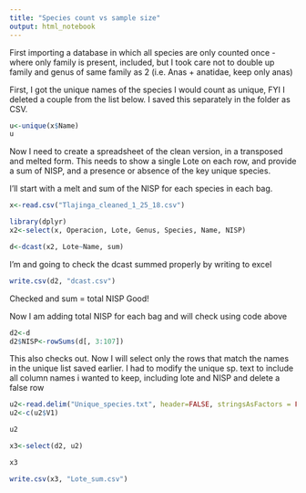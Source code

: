 ```yaml
---
title: "Species count vs sample size"
output: html_notebook
---
```

First importing a database in which all species are only counted once - where only family is present, included, but I took care not to double up family and genus of same family as 2 (i.e. Anas + anatidae, keep only anas)

First, I got the unique names of the species I would count as unique, FYI I deleted a couple from the list below. I saved this separately in the folder as CSV. 
```r
u<-unique(x$Name)
u
```
Now I need to create a spreadsheet of the clean version, in a transposed and melted form. This needs to show a single Lote on each row, and provide a sum of NISP, and a presence or absence of the key unique species. 

I'll start with a melt and sum of the NISP for each species in each bag. 

```r
x<-read.csv("Tlajinga_cleaned_1_25_18.csv")
```

```r
library(dplyr)
x2<-select(x, Operacion, Lote, Genus, Species, Name, NISP)
```
```r
d<-dcast(x2, Lote~Name, sum)
```
I'm and going to check the dcast summed properly by writing to excel
```r
write.csv(d2, "dcast.csv")
```

Checked and sum = total NISP
Good!

Now I am adding total NISP for each bag and will check using code above
```r
d2<-d
d2$NISP<-rowSums(d[, 3:107])
```

This also checks out. Now I will select only the rows that match the names in the unique list saved earlier. I had to modify the unique sp. text to include all column names i wanted to keep, including lote and NISP and delete a false row

```r
u2<-read.delim("Unique_species.txt", header=FALSE, stringsAsFactors = FALSE)
u2<-c(u2$V1)
```
```r
u2
```


```r
x3<-select(d2, u2)
```

```r
x3
```

```r
write.csv(x3, "Lote_sum.csv")
```